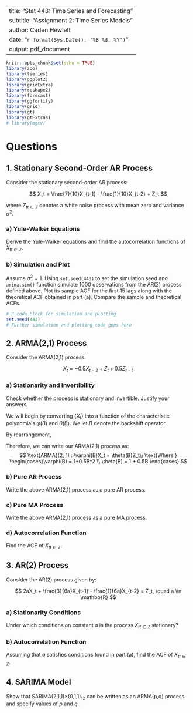 
---
title: "Stat 443: Time Series and Forecasting"
subtitle: "Assignment 2: Time Series Models"
author: Caden Hewlett
date: "`r format(Sys.Date(), '%B %d, %Y')`"
output: pdf_document
---

```r
knitr::opts_chunk$set(echo = TRUE)
library(zoo)
library(tseries)
library(ggplot2)
library(gridExtra)
library(reshape2)
library(forecast)
library(ggfortify)
library(grid)
library(gt)
library(gtExtras)
# library(mgcv)
```

# Questions

## 1. Stationary Second-Order AR Process

Consider the stationary second-order AR process:

$$
X_t = \frac{7}{10}X_{t-1} - \frac{1}{10}X_{t-2} + Z_t
$$

where ${Z_t}_{t \in \mathbb{Z}}$ denotes a white noise process with mean zero and variance $\sigma^2$.

### a) Yule-Walker Equations

Derive the Yule-Walker equations and find the autocorrelation functions of ${X_t}_{t \in \mathbb{Z}}$.

### b) Simulation and Plot

Assume $\sigma^2 = 1$. Using `set.seed(443)` to set the simulation seed and `arima.sim()` function simulate 1000 observations from the AR(2) process defined above. Plot its sample ACF for the first 15 lags along with the theoretical ACF obtained in part (a). Compare the sample and theoretical ACFs.

```r
# R code block for simulation and plotting
set.seed(443)
# Further simulation and plotting code goes here
```

## 2. ARMA(2,1) Process

Consider the ARMA(2,1) process:

$$
X_t = -0.5X_{t-2} + Z_t + 0.5Z_{t-1}
$$

### a) Stationarity and Invertibility

Check whether the process is stationary and invertible. Justify your answers.

We will begin by converting $\{X_t\}$ into a function of the characteristic polynomials $\varphi(B)$ and $\theta(B)$. We let $B$ denote the backshift operator. 

By rearrangement, 
\begin{align*}
X_t &= -0.5X_{t-2} + Z_t + 0.5Z_{t-1} \\
X_t + 0.5X_{t-2}  &=  Z_t + 0.5Z_{t-1} \\
X_t(B^0 + 0.5B^2)  &=  Z_t(B^0 + 0.5B^1) \\
X_t(1+ 0.5B^2)  &=  Z_t(1+ 0.5B) \\
\end{align*}

Therefore, we can write our ARMA(2,1) process as:
$$
\text{ARMA}(2, 1) : \varphi(B)X_t = \theta(B)Z_t\\
\text{Where }  \begin{cases}\varphi(B) =  1+0.5B^2 \\
\theta(B) = 1 + 0.5B \end{cases} 
$$

### b) Pure AR Process

Write the above ARMA(2,1) process as a pure AR process.

### c) Pure MA Process

Write the above ARMA(2,1) process as a pure MA process.

### d) Autocorrelation Function

Find the ACF of ${X_t}_{t \in \mathbb{Z}}$.

## 3. AR(2) Process

Consider the AR(2) process given by:

$$
2aX_t + \frac{3}{6a}X_{t-1} - \frac{1}{6a}X_{t-2} = Z_t, \quad a \in \mathbb{R}
$$

### a) Stationarity Conditions

Under which conditions on constant $a$ is the process ${X_t}_{t \in \mathbb{Z}}$ stationary?

### b) Autocorrelation Function

Assuming that $a$ satisfies conditions found in part (a), find the ACF of ${X_t}_{t \in \mathbb{Z}}$.

## 4. SARIMA Model

Show that SARIMA(2,1,1)$\times$(0,1,1)$_{12}$ can be written as an ARMA(p,q) process and specify values of $p$ and $q$.
